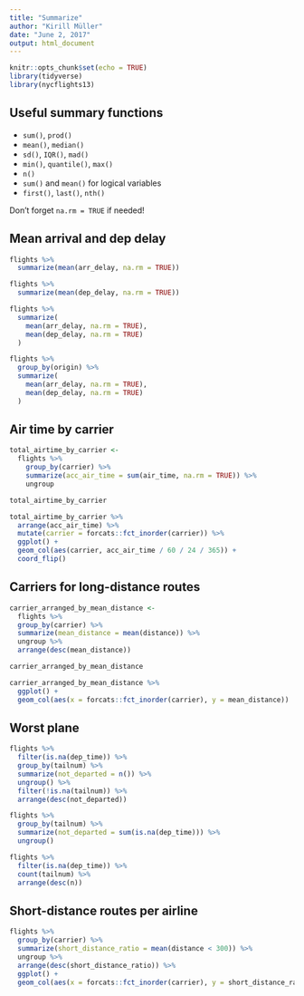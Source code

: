 ```yaml
---
title: "Summarize"
author: "Kirill Müller"
date: "June 2, 2017"
output: html_document
---
```



```r
knitr::opts_chunk$set(echo = TRUE)
library(tidyverse)
library(nycflights13)
```

## Useful summary functions

- `sum()`, `prod()`
- `mean()`, `median()`
- `sd()`, `IQR()`, `mad()`
- `min()`, `quantile()`, `max()`
- `n()`
- `sum()` and `mean()` for logical variables
- `first()`, `last()`, `nth()`

Don't forget `na.rm = TRUE` if needed!


## Mean arrival and dep delay

```r
flights %>%
  summarize(mean(arr_delay, na.rm = TRUE))
```

```r
flights %>%
  summarize(mean(dep_delay, na.rm = TRUE))
```

```r
flights %>%
  summarize(
    mean(arr_delay, na.rm = TRUE),
    mean(dep_delay, na.rm = TRUE)
  )
```

```r
flights %>%
  group_by(origin) %>%
  summarize(
    mean(arr_delay, na.rm = TRUE),
    mean(dep_delay, na.rm = TRUE)
  )
```


## Air time by carrier

```r
total_airtime_by_carrier <-
  flights %>% 
    group_by(carrier) %>% 
    summarize(acc_air_time = sum(air_time, na.rm = TRUE)) %>% 
    ungroup

total_airtime_by_carrier
```

```r
total_airtime_by_carrier %>% 
  arrange(acc_air_time) %>%
  mutate(carrier = forcats::fct_inorder(carrier)) %>%
  ggplot() +
  geom_col(aes(carrier, acc_air_time / 60 / 24 / 365)) +
  coord_flip()
```

## Carriers for long-distance routes

```r
carrier_arranged_by_mean_distance <-
  flights %>%
  group_by(carrier) %>% 
  summarize(mean_distance = mean(distance)) %>% 
  ungroup %>%
  arrange(desc(mean_distance))

carrier_arranged_by_mean_distance
```

```r
carrier_arranged_by_mean_distance %>% 
  ggplot() +
  geom_col(aes(x = forcats::fct_inorder(carrier), y = mean_distance))
```


## Worst plane

```r
flights %>% 
  filter(is.na(dep_time)) %>%
  group_by(tailnum) %>% 
  summarize(not_departed = n()) %>% 
  ungroup() %>% 
  filter(!is.na(tailnum)) %>%
  arrange(desc(not_departed))
```

```r
flights %>% 
  group_by(tailnum) %>% 
  summarize(not_departed = sum(is.na(dep_time))) %>% 
  ungroup()
```

```r
flights %>% 
  filter(is.na(dep_time)) %>%
  count(tailnum) %>%
  arrange(desc(n))
```


## Short-distance routes per airline

```r
flights %>%
  group_by(carrier) %>% 
  summarize(short_distance_ratio = mean(distance < 300)) %>% 
  ungroup %>%
  arrange(desc(short_distance_ratio)) %>%
  ggplot() +
  geom_col(aes(x = forcats::fct_inorder(carrier), y = short_distance_ratio))
```

